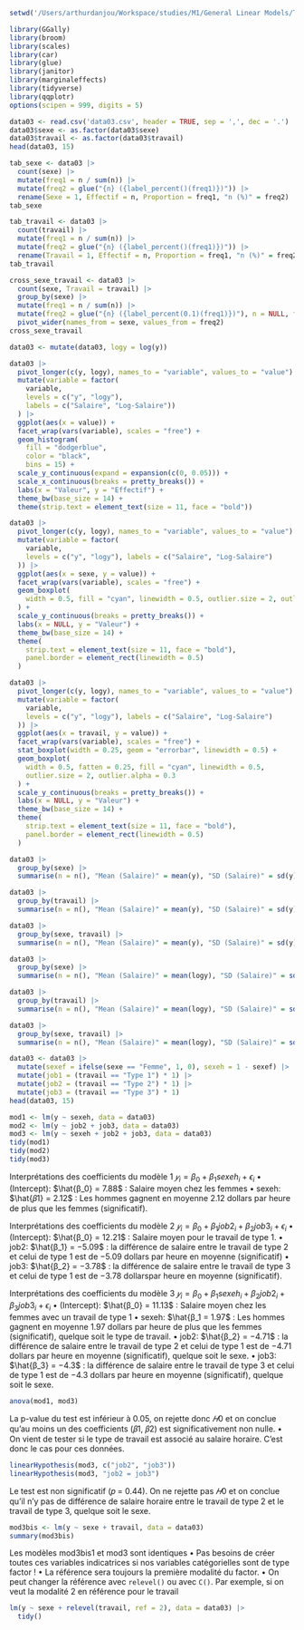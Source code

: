 ```r
setwd('/Users/arthurdanjou/Workspace/studies/M1/General Linear Models/TP3-bis')

library(GGally)
library(broom)
library(scales)
library(car)
library(glue)
library(janitor)
library(marginaleffects)
library(tidyverse)
library(qqplotr)
options(scipen = 999, digits = 5)
```
```r
data03 <- read.csv('data03.csv', header = TRUE, sep = ',', dec = '.')
data03$sexe <- as.factor(data03$sexe)
data03$travail <- as.factor(data03$travail)
head(data03, 15)
```
```r
tab_sexe <- data03 |>
  count(sexe) |>
  mutate(freq1 = n / sum(n)) |>
  mutate(freq2 = glue("{n} ({label_percent()(freq1)})")) |>
  rename(Sexe = 1, Effectif = n, Proportion = freq1, "n (%)" = freq2)
tab_sexe
```

```r
tab_travail <- data03 |>
  count(travail) |>
  mutate(freq1 = n / sum(n)) |>
  mutate(freq2 = glue("{n} ({label_percent()(freq1)})")) |>
  rename(Travail = 1, Effectif = n, Proportion = freq1, "n (%)" = freq2)
tab_travail
```

```r
cross_sexe_travail <- data03 |>
  count(sexe, Travail = travail) |>
  group_by(sexe) |>
  mutate(freq1 = n / sum(n)) |>
  mutate(freq2 = glue("{n} ({label_percent(0.1)(freq1)})"), n = NULL, freq1 = NULL) |>
  pivot_wider(names_from = sexe, values_from = freq2)
cross_sexe_travail
```

```r
data03 <- mutate(data03, logy = log(y))

data03 |>
  pivot_longer(c(y, logy), names_to = "variable", values_to = "value") |>
  mutate(variable = factor(
    variable,
    levels = c("y", "logy"),
    labels = c("Salaire", "Log-Salaire"))
  ) |>
  ggplot(aes(x = value)) +
  facet_wrap(vars(variable), scales = "free") +
  geom_histogram(
    fill = "dodgerblue",
    color = "black",
    bins = 15) +
  scale_y_continuous(expand = expansion(c(0, 0.05))) +
  scale_x_continuous(breaks = pretty_breaks()) +
  labs(x = "Valeur", y = "Effectif") +
  theme_bw(base_size = 14) +
  theme(strip.text = element_text(size = 11, face = "bold"))
```
```r
data03 |>
  pivot_longer(c(y, logy), names_to = "variable", values_to = "value") |>
  mutate(variable = factor(
    variable,
    levels = c("y", "logy"), labels = c("Salaire", "Log-Salaire")
  )) |>
  ggplot(aes(x = sexe, y = value)) +
  facet_wrap(vars(variable), scales = "free") +
  geom_boxplot(
    width = 0.5, fill = "cyan", linewidth = 0.5, outlier.size = 2, outlier.alpha = 0.3
  ) +
  scale_y_continuous(breaks = pretty_breaks()) +
  labs(x = NULL, y = "Valeur") +
  theme_bw(base_size = 14) +
  theme(
    strip.text = element_text(size = 11, face = "bold"),
    panel.border = element_rect(linewidth = 0.5)
  )
```
```r
data03 |>
  pivot_longer(c(y, logy), names_to = "variable", values_to = "value") |>
  mutate(variable = factor(
    variable,
    levels = c("y", "logy"), labels = c("Salaire", "Log-Salaire")
  )) |>
  ggplot(aes(x = travail, y = value)) +
  facet_wrap(vars(variable), scales = "free") +
  stat_boxplot(width = 0.25, geom = "errorbar", linewidth = 0.5) +
  geom_boxplot(
    width = 0.5, fatten = 0.25, fill = "cyan", linewidth = 0.5,
    outlier.size = 2, outlier.alpha = 0.3
  ) +
  scale_y_continuous(breaks = pretty_breaks()) +
  labs(x = NULL, y = "Valeur") +
  theme_bw(base_size = 14) +
  theme(
    strip.text = element_text(size = 11, face = "bold"),
    panel.border = element_rect(linewidth = 0.5)
  )
```

```r
data03 |>
  group_by(sexe) |>
  summarise(n = n(), "Mean (Salaire)" = mean(y), "SD (Salaire)" = sd(y))
```

```r
data03 |>
  group_by(travail) |>
  summarise(n = n(), "Mean (Salaire)" = mean(y), "SD (Salaire)" = sd(y))
```

```r
data03 |>
  group_by(sexe, travail) |>
  summarise(n = n(), "Mean (Salaire)" = mean(y), "SD (Salaire)" = sd(y))
```
```r
data03 |>
  group_by(sexe) |>
  summarise(n = n(), "Mean (Salaire)" = mean(logy), "SD (Salaire)" = sd(logy))
```

```r
data03 |>
  group_by(travail) |>
  summarise(n = n(), "Mean (Salaire)" = mean(logy), "SD (Salaire)" = sd(logy))
```

```r
data03 |>
  group_by(sexe, travail) |>
  summarise(n = n(), "Mean (Salaire)" = mean(logy), "SD (Salaire)" = sd(logy))
```
```r
data03 <- data03 |>
  mutate(sexef = ifelse(sexe == "Femme", 1, 0), sexeh = 1 - sexef) |>
  mutate(job1 = (travail == "Type 1") * 1) |>
  mutate(job2 = (travail == "Type 2") * 1) |>
  mutate(job3 = (travail == "Type 3") * 1)
head(data03, 15)
```
```r
mod1 <- lm(y ~ sexeh, data = data03)
mod2 <- lm(y ~ job2 + job3, data = data03)
mod3 <- lm(y ~ sexeh + job2 + job3, data = data03)
tidy(mod1)
tidy(mod2)
tidy(mod3)
```

Interprétations des coefficients du modèle 1
$𝑦_i = β_0 + β_1 sexeh_i + ϵ_i$
• (Intercept): $\hat{β_0} = 7.88$ : Salaire moyen chez les femmes
• sexeh: $\hat{𝛽1} = 2.12$ : Les hommes gagnent en moyenne 2.12 dollars par heure de plus que les femmes
(significatif).

Interprétations des coefficients du modèle 2
$𝑦_i = β_0 + β_1 job2_i + β_2 job3_i + ϵ_i$
• (Intercept): $\hat{β_0} = 12.21$ : Salaire moyen pour le travail de type 1.
• job2: $\hat{β_1} = −5.09$ : la différence de salaire entre le travail de type 2 et celui de type 1 est de −5.09 dollars par heure en moyenne (significatif)
• job3: $\hat{β_2} = −3.78$ : la différence de salaire entre le travail de type 3 et celui de type 1 est de −3.78 dollarspar heure en moyenne (significatif).

Interprétations des coefficients du modèle 3
$𝑦_i = β_0 + β_1 sexeh_i + β_2 job2_i + β_3 job3_i + ϵ_i$
• (Intercept): $\hat{β_0} = 11.13$ : Salaire moyen chez les femmes avec un travail de type 1
• sexeh: $\hat{β_1 = 1.97$ : Les hommes gagnent en moyenne 1.97 dollars par heure de plus que les femmes
(significatif), quelque soit le type de travail.
• job2: $\hat{β_2} = −4.71$ : la différence de salaire entre le travail de type 2 et celui de type 1 est de −4.71 dollars par heure en moyenne (significatif), quelque soit le sexe.
• job3: $\hat{β_3} = −4.3$ : la différence de salaire entre le travail de type 3 et celui de type 1 est de −4.3 dollars par heure en moyenne (significatif), quelque soit le sexe.

```r
anova(mod1, mod3)
```
La p-value du test est inférieur à 0.05, on rejette donc $𝐻0$ et on conclue qu’au moins un des coefficients (𝛽1, 𝛽2) est significativement non nulle.
• On vient de tester si le type de travail est associé au salaire horaire. C’est donc le cas pour ces données.
```r
linearHypothesis(mod3, c("job2", "job3"))
linearHypothesis(mod3, "job2 = job3")
```
Le test est non significatif (𝑝 = 0.44). On ne rejette pas $𝐻0$ et on conclue qu’il n’y pas de différence de salaire horaire entre le travail de type 2 et le travail de type 3, quelque soit le sexe.
```r
mod3bis <- lm(y ~ sexe + travail, data = data03)
summary(mod3bis)
```
Les modèles mod3bis1 et mod3 sont identiques
• Pas besoins de créer toutes ces variables indicatrices si nos variables catégorielles sont de type factor !
• La référence sera toujours la première modalité du factor.
• On peut changer la référence avec `relevel()` ou avec `C()`. Par exemple, si on veut la modalité 2 en référence pour le travail
```r
lm(y ~ sexe + relevel(travail, ref = 2), data = data03) |>
  tidy()
```
